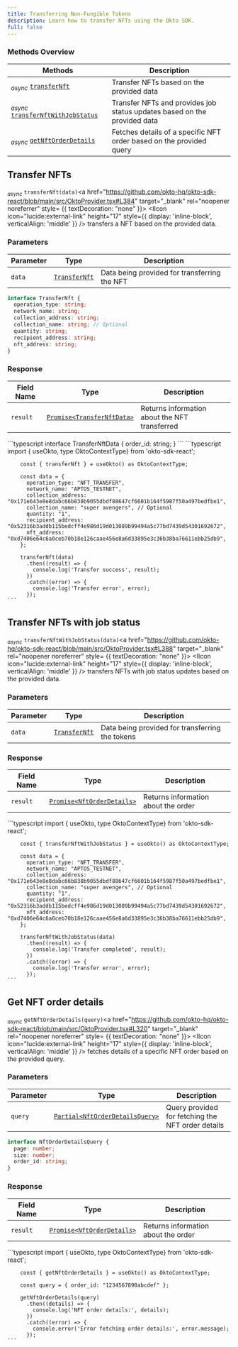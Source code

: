 ```yaml
---
title: Transferring Non-Fungible Tokens
description: Learn how to transfer NFTs using the Okto SDK.
full: false
---
```




### Methods Overview

| Methods                                                                               | Description                                                               |                 
|---------------------------------------------------------------------------------------|---------------------------------------------------------------------------|
| <sub><i>async</i></sub> [`transferNft`](#transfer-nfts)                                    | Transfer NFTs based on the provided data                                  |
| <sub><i>async</i></sub> [`transferNftWithJobStatus`](#transfer-nfts-with-job-status)    | Transfer NFTs and provides job status updates based on the provided data  |
| <sub><i>async</i></sub> [`getNftOrderDetails`](#get-nft-order-details)  | Fetches details of a specific NFT order based on the provided query       |

<div className="method-box">

## Transfer NFTs

<sub><i>async</i></sub> `transferNft(data)`<a href="https://github.com/okto-hq/okto-sdk-react/blob/main/src/OktoProvider.tsx#L384" target="_blank" rel="noopener noreferrer" style= {{ textDecoration: "none" }}> <IIcon icon="lucide:external-link" height="17" style={{ display: 'inline-block', verticalAlign: 'middle' }} /></a> transfers a NFT based on the provided data.

### Parameters

| Parameter   | Type          | Description                                  | 
|-------------|---------------|----------------------------------------------|
| `data`      | [`TransferNft`](/api-docs#model/transfernft) | Data being provided for transferring the NFT | 

```typescript
interface TransferNft {
  operation_type: string;
  network_name: string;
  collection_address: string;
  collection_name: string; // Optional
  quantity: string;
  recipient_address: string;
  nft_address: string;
}
```

### Response

<Callout title="Success Response">

| Field Name | Type                       | Description                                   |
|------------|----------------------------|-----------------------------------------------|
| `result`   | [`Promise<TransferNftData>`](/api-docs#model/transfernftdata) | Returns information about the NFT transferred | 

<Accordions>
<Accordion title="Response Type">
```typescript
interface TransferNftData {
  order_id: string;
}
```
</Accordion>
</Accordions>
</Callout>

<Accordions>
<Accordion title="Example">
<Tabs items={['Typescript']}>
  <Tab value="Typescript">
    ```typescript
        import { useOkto, type OktoContextType} from 'okto-sdk-react';
 
        const { transferNft } = useOkto() as OktoContextType;
 
        const data = {
          operation_type: "NFT_TRANSFER",
          network_name: "APTOS_TESTNET",
          collection_address: "0x171e643e8e8dabc66b838b9055dbdf88647cf6601b164f5987f50a497bedfbe1",
          collection_name: "super avengers", // Optional
          quantity: "1",
          recipient_address: "0x52316b3addb115bedcff4e986d19d013089b99494a5c77bd7439d54301692672",
          nft_address: "0xd7406e64c6a0ceb70b18e126caae456e8a6d33895e3c36b38ba76611ebb25db9",
        };
 
        transferNft(data)
          .then((result) => {
            console.log('Transfer success', result);
          })
          .catch((error) => {
            console.log('Transfer error', error);
          });
    ```
  </Tab>
</Tabs>
</Accordion>
</Accordions>

</div>

<div className="method-box">

## Transfer NFTs with job status 

<sub><i>async</i></sub> `transferNftWithJobStatus(data)`<a href="https://github.com/okto-hq/okto-sdk-react/blob/main/src/OktoProvider.tsx#L388" target="_blank" rel="noopener noreferrer" style= {{ textDecoration: "none" }}> <IIcon icon="lucide:external-link" height="17" style={{ display: 'inline-block', verticalAlign: 'middle' }} /></a> transfers NFTs with job status updates based on the provided data.

### Parameters

| Parameter   | Type            | Description                                     | 
|-------------|-----------------|-------------------------------------------------|
| `data`      | [`TransferNft`](/api-docs#model/transfernft)   | Data being provided for transferring the tokens | 

### Response

<Callout title="Success Response">

| Field Name | Type                       | Description                         | 
|------------|----------------------------|-------------------------------------|
| `result`   | [`Promise<NftOrderDetails>`](/api-docs#model/nftorderdetails) | Returns information about the order | 

</Callout>

<Accordions>
<Accordion title="Example">
<Tabs items={['Typescript']}>
  <Tab value="Typescript">
    ```typescript
        import { useOkto, type OktoContextType} from 'okto-sdk-react';
 
        const { transferNftWithJobStatus } = useOkto() as OktoContextType;
 
        const data = {
          operation_type: "NFT_TRANSFER",
          network_name: "APTOS_TESTNET",
          collection_address: "0x171e643e8e8dabc66b838b9055dbdf88647cf6601b164f5987f50a497bedfbe1",
          collection_name: "super avengers", // Optional
          quantity: "1",
          recipient_address: "0x52316b3addb115bedcff4e986d19d013089b99494a5c77bd7439d54301692672",
          nft_address: "0xd7406e64c6a0ceb70b18e126caae456e8a6d33895e3c36b38ba76611ebb25db9",
        };
 
        transferNftWithJobStatus(data)
          .then((result) => {
            console.log('Transfer completed', result);
          })
          .catch((error) => {
            console.log('Transfer error', error);
          });
    ```
  </Tab>
</Tabs>
</Accordion>
</Accordions>

</div>

<div className="method-box">

## Get NFT order details

<sub><i>async</i></sub> `getNftOrderDetails(query)`<a href="https://github.com/okto-hq/okto-sdk-react/blob/main/src/OktoProvider.tsx#L320" target="_blank" rel="noopener noreferrer" style= {{ textDecoration: "none" }}> <IIcon icon="lucide:external-link" height="17" style={{ display: 'inline-block', verticalAlign: 'middle' }} /></a> fetches details of a specific NFT order based on the provided query.

### Parameters

| Parameter   | Type                            | Description                                       |
|-------------|---------------------------------|---------------------------------------------------|
| `query`     | [`Partial<NftOrderDetailsQuery>`](/api-docs#model/nftorderdetailsquery) | Query provided for fetching the NFT order details | 

```typescript
interface NftOrderDetailsQuery {
  page: number;
  size: number;
  order_id: string;
}
```

### Response

<Callout title="Success Response">

| Field Name | Type                       | Description                         | 
|------------|----------------------------|-------------------------------------|
| `result`   | [`Promise<NftOrderDetails>`](/api-docs#model/nftorderdetails) | Returns information about the order | 

</Callout>


<Accordions>
<Accordion title="Example">
<Tabs items={['Typescript']}>
  <Tab value="Typescript">
    ```typescript
        import { useOkto, type OktoContextType} from 'okto-sdk-react';

        const { getNftOrderDetails } = useOkto() as OktoContextType;
 
        const query = { order_id: "1234567890abcdef" };

        getNftOrderDetails(query)
          .then((details) => {
            console.log('NFT order details:', details);
          })
          .catch((error) => {
            console.error('Error fetching order details:', error.message);
          });
    ```
  </Tab>
</Tabs>
</Accordion>
</Accordions>

</div>